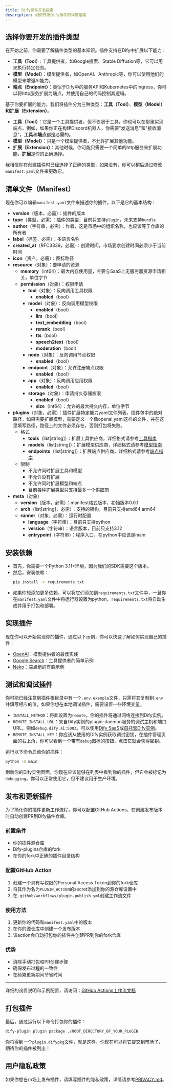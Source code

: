 ```yaml
---
title: Dify插件开发指南
description: 如何开发Dify插件的详细指南
---
```

## 选择你要开发的插件类型

在开始之前，你需要了解插件类型的基本知识。插件支持在Dify中扩展以下能力：
- **工具（Tool）**：工具提供者，如Google搜索、Stable Diffusion等，它可以用来执行特定任务。
- **模型（Model）**：模型提供者，如OpenAI、Anthropic等，你可以使用他们的模型来增强AI能力。
- **端点（Endpoint）**：类似于Dify中的服务API和Kubernetes中的Ingress，你可以将http服务扩展为端点，并使用自己的代码控制其逻辑。

基于你要扩展的能力，我们将插件分为三种类型：**工具（Tool）**、**模型（Model）**和**扩展（Extension）**。

- **工具（Tool）**：它是一个工具提供者，但不仅限于工具，你也可以在那里实现端点，例如，如果你正在构建Discord机器人，你需要"发送消息"和"接收消息"，**工具**和**端点**都是必需的。
- **模型（Model）**：只是一个模型提供者，不允许扩展其他功能。
- **扩展（Extension）**：其他时候，你可能只需要一个简单的http服务来扩展功能，**扩展**是你的正确选择。

我相信你在创建插件时已经选择了正确的类型，如果没有，你可以稍后通过修改`manifest.yaml`文件来更改它。

## 清单文件（Manifest）

现在你可以编辑`manifest.yaml`文件来描述你的插件，以下是它的基本结构：

- **version**（版本，必需）：插件的版本
- **type**（类型，必需）：插件的类型，目前只支持`plugin`，未来支持`bundle`
- **author**（字符串，必需）：作者，这是市场中的组织名称，也应该等于仓库的所有者
- **label**（标签，必需）：多语言名称
- **created_at**（RFC3339，必需）：创建时间，市场要求创建时间必须小于当前时间
- **icon**（资产，必需）：图标路径
- **resource**（对象）：要申请的资源
  - **memory**（int64）：最大内存使用量，主要与SaaS上无服务器资源申请相关，单位字节
  - **permission**（对象）：权限申请
    - **tool**（对象）：反向调用工具权限
      - **enabled**（bool）
    - **model**（对象）：反向调用模型权限
      - **enabled**（bool）
      - **llm**（bool）
      - **text_embedding**（bool）
      - **rerank**（bool）
      - **tts**（bool）
      - **speech2text**（bool）
      - **moderation**（bool）
    - **node**（对象）：反向调用节点权限
      - **enabled**（bool）
    - **endpoint**（对象）：允许注册端点权限
      - **enabled**（bool）
    - **app**（对象）：反向调用应用权限
      - **enabled**（bool）
    - **storage**（对象）：申请持久存储权限
      - **enabled**（bool）
      - **size**（int64）：允许的最大持久内存，单位字节
- **plugins**（对象，必需）：插件扩展特定能力yaml文件列表，插件包中的绝对路径，如果需要扩展模型，需要定义一个像openai.yaml这样的文件，并在这里填写路径，路径上的文件必须存在，否则打包将失败。
  - 格式
    - **tools**（list[string]）：扩展工具供应商，详细格式请参考[工具指南](https://docs.dify.ai/plugins/schema-definition/tool)
    - **models**（list[string]）：扩展模型供应商，详细格式请参考[模型指南](https://docs.dify.ai/plugins/schema-definition/model)
    - **endpoints**（list[string]）：扩展端点供应商，详细格式请参考[端点指南](https://docs.dify.ai/plugins/schema-definition/endpoint)
  - 限制
    - 不允许同时扩展工具和模型
    - 不允许没有扩展
    - 不允许同时扩展模型和端点
    - 目前每种扩展类型只支持最多一个供应商
- **meta**（对象）
  - **version**（版本，必需）：manifest格式版本，初始版本0.0.1
  - **arch**（list[string]，必需）：支持的架构，目前只支持amd64 arm64
  - **runner**（对象，必需）：运行时配置
    - **language**（字符串）：目前只支持python
    - **version**（字符串）：语言版本，目前只支持3.12
    - **entrypoint**（字符串）：程序入口，在python中应该是main

## 安装依赖

- 首先，你需要一个Python 3.11+环境，因为我们的SDK需要这个版本。
- 然后，安装依赖：
    ```bash
    pip install -r requirements.txt
    ```
- 如果你想添加更多依赖，可以将它们添加到`requirements.txt`文件中，一旦你在`manifest.yaml`文件中将运行器设置为python，`requirements.txt`将自动生成并用于打包和部署。

## 实现插件

现在你可以开始实现你的插件，通过以下示例，你可以快速了解如何实现自己的插件：

- [OpenAI](https://github.com/langgenius/dify-plugin-sdks/tree/main/python/examples/openai)：模型提供者的最佳实践
- [Google Search](https://github.com/langgenius/dify-plugin-sdks/tree/main/python/examples/google)：工具提供者的简单示例
- [Neko](https://github.com/langgenius/dify-plugin-sdks/tree/main/python/examples/neko)：端点组的有趣示例

## 测试和调试插件

你可能已经注意到插件根目录中有一个`.env.example`文件，只需将其复制到`.env`并填写相应的值，如果你想在本地调试插件，需要设置一些环境变量。

- `INSTALL_METHOD`：将此设置为`remote`，你的插件将通过网络连接到Dify实例。
- `REMOTE_INSTALL_URL`：来自Dify实例的plugin-daemon服务的调试主机和端口URL，例如`debug.dify.ai:5003`。可以使用[Dify SaaS](https://debug.dify.ai)或[自托管Dify实例](https://docs.dify.ai/en/getting-started/install-self-hosted/readme)。
- `REMOTE_INSTALL_KEY`：你应该从使用的Dify实例获取调试密钥，在插件管理页面的右上角，你可以看到一个带有`debug`图标的按钮，点击它就会获得密钥。

运行以下命令启动你的插件：

```bash
python -m main
```

刷新你的Dify实例页面，你现在应该能够在列表中看到你的插件，但它会被标记为`debugging`，你可以正常使用它，但不建议用于生产环境。

## 发布和更新插件

为了简化你的插件更新工作流程，你可以配置GitHub Actions，在创建发布版本时自动创建PR到Dify插件仓库。

### 前置条件

- 你的插件源仓库
- Dify-plugins仓库的fork
- 在你的fork中正确的插件目录结构

### 配置GitHub Action

1. 创建一个具有写权限的Personal Access Token到你的fork仓库
2. 将其作为名为`PLUGIN_ACTION`的secret添加到你的源仓库设置中
3. 在`.github/workflows/plugin-publish.yml`创建工作流文件

### 使用方法

1. 更新你的代码和`manifest.yaml`中的版本
2. 在你的源仓库中创建一个发布版本
3. 该action会自动打包你的插件并创建PR到你的fork仓库

### 优势

- 消除手动打包和PR创建步骤
- 确保发布过程的一致性
- 在频繁更新期间节省时间

---

详细的设置说明和示例配置，请访问：[GitHub Actions工作流文档](https://docs.dify.ai/plugins/publish-plugins/plugin-auto-publish-pr)

## 打包插件

最后，通过运行以下命令打包你的插件：

```bash
dify-plugin plugin package ./ROOT_DIRECTORY_OF_YOUR_PLUGIN
```

你将得到一个`plugin.difypkg`文件，就是这样，你现在可以将它提交到市场了，期待你的插件被列出！

## 用户隐私政策

如果你想在市场上发布插件，请填写插件的隐私政策，详情请参考[PRIVACY.md](PRIVACY.md)。
